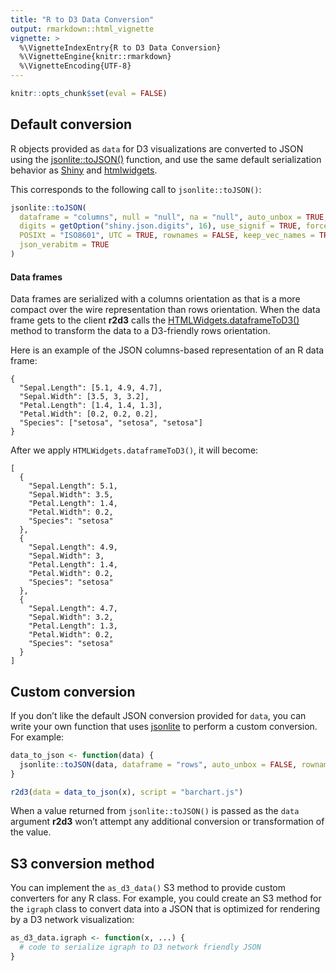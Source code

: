 ```yaml
---
title: "R to D3 Data Conversion"
output: rmarkdown::html_vignette
vignette: >
  %\VignetteIndexEntry{R to D3 Data Conversion}
  %\VignetteEngine{knitr::rmarkdown}
  %\VignetteEncoding{UTF-8}
---
```


```r
knitr::opts_chunk$set(eval = FALSE)
```

## Default conversion

R objects provided as `data` for D3 visualizations are converted to JSON using the [jsonlite::toJSON()](https://www.rdocumentation.org/packages/jsonlite/versions/1.5/topics/toJSON%2C%20fromJSON) function, and use the same default serialization behavior as [Shiny](https://shiny.rstudio.com) and [htmlwidgets](http://www.htmlwidgets.org/develop_advanced.html#custom-json-serializer). 

This corresponds to the following call to `jsonlite::toJSON()`:

```r
jsonlite::toJSON(
  dataframe = "columns", null = "null", na = "null", auto_unbox = TRUE,
  digits = getOption("shiny.json.digits", 16), use_signif = TRUE, force = TRUE,
  POSIXt = "ISO8601", UTC = TRUE, rownames = FALSE, keep_vec_names = TRUE,
  json_verabitm = TRUE
)
```

#### Data frames

Data frames are serialized with a columns orientation as that is a more compact over the wire representation than rows orientation. When the data frame gets to the client **r2d3** calls the [HTMLWidgets.dataframeToD3()](http://www.htmlwidgets.org/develop_advanced.html#htmlwidgets.dataframetod3) method to transform the data to a D3-friendly rows orientation.

Here is an example of the JSON columns-based representation of an R data frame:

```
{
  "Sepal.Length": [5.1, 4.9, 4.7],
  "Sepal.Width": [3.5, 3, 3.2],
  "Petal.Length": [1.4, 1.4, 1.3],
  "Petal.Width": [0.2, 0.2, 0.2],
  "Species": ["setosa", "setosa", "setosa"]
} 
```

After we apply `HTMLWidgets.dataframeToD3()`, it will become:

```
[
  {
    "Sepal.Length": 5.1,
    "Sepal.Width": 3.5,
    "Petal.Length": 1.4,
    "Petal.Width": 0.2,
    "Species": "setosa"
  },
  {
    "Sepal.Length": 4.9,
    "Sepal.Width": 3,
    "Petal.Length": 1.4,
    "Petal.Width": 0.2,
    "Species": "setosa"
  },
  {
    "Sepal.Length": 4.7,
    "Sepal.Width": 3.2,
    "Petal.Length": 1.3,
    "Petal.Width": 0.2,
    "Species": "setosa"
  }
] 
```

## Custom conversion

If you don't like the default JSON conversion provided for `data`, you can write your own function that uses [jsonlite](https://CRAN.R-project.org/package=jsonlite) to perform a custom conversion. For example:

```r
data_to_json <- function(data) {
  jsonlite::toJSON(data, dataframe = "rows", auto_unbox = FALSE, rownames = TRUE)
}

r2d3(data = data_to_json(x), script = "barchart.js")
```

When a value returned from `jsonlite::toJSON()` is passed as the `data` argument **r2d3** won't attempt any additional conversion or transformation of the value. 



## S3 conversion method

You can implement the `as_d3_data()` S3 method to provide custom converters for any R class. For example, you could create an S3 method for the `igraph` class to convert data into a JSON that is optimized for rendering by a D3 network visualization:

```r
as_d3_data.igraph <- function(x, ...) {
  # code to serialize igraph to D3 network friendly JSON 
}
```

